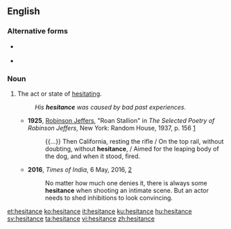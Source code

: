 ==English==

===Alternative forms===
* {{l|en|hæsitancy}} {{qualifier|archaic}}
* {{l|en|hesitancy}}

===Noun===
{{en-noun|~}}

# The act or state of [[hesitate|hesitating]].
#: ''His '''hesitance''' was caused by bad past experiences.''
#* '''1925''', [[w:Robinson Jeffers|Robinson Jeffers]], "Roan Stallion" in ''The Selected Poetry of Robinson Jeffers'', New York: Random House, 1937, p. 156 [https://archive.org/details/selectedpoetryof009002mbp]
#*: {{...}} Then California, resting the rifle / On the top rail, without doubting, without '''hesitance''', / Aimed for the leaping body of the dog, and when it stood, fired.
#* '''2016''', ''Times of India'', 6 May, 2016, [http://timesofindia.indiatimes.com/entertainment/marathi/Washing-dirty-linen-in-public-wrong/articleshow/52141737.cms]
#*: No matter how much one denies it, there is always some '''hesitance''' when shooting an intimate scene. But an actor needs to shed inhibitions to look convincing.

[[et:hesitance]]
[[ko:hesitance]]
[[it:hesitance]]
[[ku:hesitance]]
[[hu:hesitance]]
[[sv:hesitance]]
[[ta:hesitance]]
[[vi:hesitance]]
[[zh:hesitance]]
